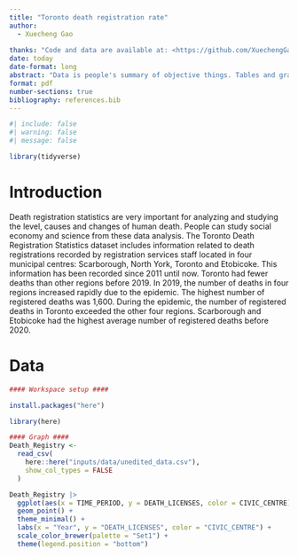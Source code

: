 ```yaml
---
title: "Toronto death registration rate"
author: 
  - Xuecheng Gao
  
thanks: "Code and data are available at: <https://github.com/XuechengGao/Toronto_death_registration_rate.git>"
date: today
date-format: long
abstract: "Data is people's summary of objective things. Tables and graphs display complex data in an intuitive way, helping people understand and analyze information more easily.We can look at the death statistics of various areas of Toronto to get a more intuitive understanding of what happened in these places over the past 13 years."
format: pdf
number-sections: true
bibliography: references.bib
---
```


```r
#| include: false
#| warning: false
#| message: false

library(tidyverse)


```


# Introduction

  Death registration statistics are very important for analyzing and studying the level, causes and changes of human death. People can study social economy and science from these data analysis. The Toronto Death Registration Statistics dataset includes information related to death registrations recorded by registration services staff located in four municipal centres: Scarborough, North York, Toronto and Etobicoke. This information has been recorded since 2011 until now. Toronto had fewer deaths than other regions before 2019. In 2019, the number of deaths in four regions increased rapidly due to the epidemic. The highest number of registered deaths was 1,600. During the epidemic, the number of registered deaths in Toronto exceeded the other four regions. Scarborough and Etobicoke had the highest average number of registered deaths before 2020.



# Data {#sec-data}



```r

#### Workspace setup ####

install.packages("here")

library(here)

#### Graph ####
Death_Registry <-
  read_csv(
    here::here("inputs/data/unedited_data.csv"),
    show_col_types = FALSE
  )

Death_Registry |>
  ggplot(aes(x = TIME_PERIOD, y = DEATH_LICENSES, color = CIVIC_CENTRE)) +
  geom_point() +
  theme_minimal() +
  labs(x = "Year", y = "DEATH_LICENSES", color = "CIVIC_CENTRE") +
  scale_color_brewer(palette = "Set1") +
  theme(legend.position = "bottom")
```



 







